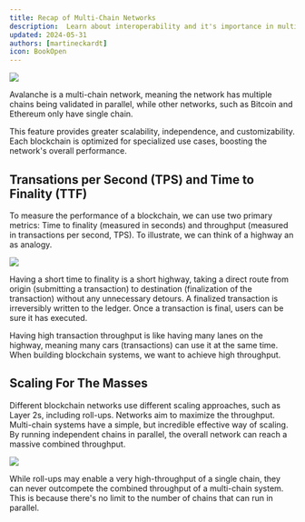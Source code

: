 ```yaml
---
title: Recap of Multi-Chain Networks
description:  Learn about interoperability and it's importance in multichain systems
updated: 2024-05-31
authors: [martineckardt]
icon: BookOpen
---
```


![](/common-images/multi-chain-architecture/subnets.png)

Avalanche is a multi-chain network, meaning the network has multiple chains being validated in parallel, while other networks, such as Bitcoin and Ethereum only have single chain.

This feature provides greater scalability, independence, and customizability. Each blockchain is optimized for specialized use cases, boosting the network's overall performance.

## Transations per Second (TPS) and Time to Finality (TTF)

To measure the performance of a blockchain, we can use two primary metrics: Time to finality (measured in seconds) and throughput (measured in transactions per second, TPS). To illustrate, we can think of a highway an as analogy.

![](/common-images/consensus/tps-vs-ttf.png)

Having a short time to finality is a short highway, taking a direct route from origin (submitting a transaction) to destination (finalization of the transaction) without any unnecessary detours. A finalized transaction is irreversibly written to the ledger. Once a transaction is final, users can be sure it has executed.

Having high transaction throughput is like having many lanes on the highway, meaning many cars (transactions) can use it at the same time. When building blockchain systems, we want to achieve high throughput.

## Scaling For The Masses

Different blockchain networks use different scaling approaches, such as Layer 2s, including roll-ups. Networks aim to maximize the throughput. Multi-chain systems have a simple, but incredible effective way of scaling. By running independent chains in parallel, the overall network can reach a massive combined throughput.

![](/common-images/multi-chain-architecture/combined-throughput.png)

While roll-ups may enable a very high-throughput of a single chain, they can never outcompete the combined throughput of a multi-chain system. This is because there's no limit to the number of chains that can run in parallel.